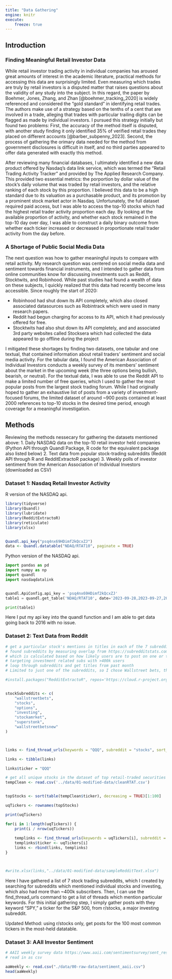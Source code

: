 ```yaml
---
title: "Data Gathering"
engine: knitr
execute:
    freeze: true
---
```


## Introduction

### Finding Meaningful Retail Investor Data

While retail investor trading activity in individual companies has aroused great amounts of interest in the academic literature, practical methods for accessing this data are surprisingly limited. Even measuring which trades are truly by retail investors is a disputed matter that raises questions about the validity of any study into the subject. In this regard, the paper by Boehmer, Jones, Zhang, and Zhan [@boehmer_tracking_2020] is widely referenced and considered the "gold standard" in identifying retail trades. The authors make use of a strategy based on the tenths of a cent that are involved in a trade, alleging that trades with particular trailing digits can be flagged as made by individual investors. I pursued this strategy initially but found two problems: First, the accuracy of the method itself is disputed, with another study finding it only identified 35% of verified retail trades they placed on different accounts [@barber_subpenny_2023]. Second, the process of gathering the orimary data needed for the method from government disclosures is difficult in itself, and no third parties appeared to offer data generated with exactly this method.

After reviewing many financial databases, I ultimately identified a new data product offered by Nasdaq's data link service, which was termed the "Retail Trading Activity Tracker" and provided by The Applied Research Company. This provided two essential metrics: the porportion by dollar value of the stock's daily volume that was traded by retail investors, and the relative ranking of each stock by this proportion. I believed this data to be a high standard due to its valuation as a purchasable product, and its promotion by a prominent stock market actor in Nasdaq. Unfortunately, the full dataset required paid access, but I was able to access the top-10 stocks which had the highest retail trader activity proportion each day. By looking at the available proportion of activity, and whether each stock remained in the top-10 day over day, I was able to construct a daily binary outcome from whether each ticker increased or decreased in proportionate retail trader activity from the day before.

### A Shortage of Public Social Media Data

The next question was how to gather meaningful inputs to compare with retail activity. My research question was centered on social media data and sentiment towards financial instruments, and I intended to gather data from online communities know for discussing investments such as Reddit, Stocktwits, and Robinhood. While past studies had found a wealth of data on these subjects, I quickly realized that this data had recently become less accessible. Since roughly the start of 2020:

- Robinhood had shut down its API completely, which also closed associated datasources such as Robintrack which were used in many research papers. 
- Reddit had begun charging for access to its API, which it had previously offered for free.
- Stocktwits had also shut down its API completely, and and associated 3rd party websites called Stocksera which had collected the data appeared to go offline during the project

I mitigated these shortages by finding two datasets, one tabular and one textual, that contained information about retail traders' sentiment and social media activity. For the tabular data, I found the American Association of Individual Investors conducts a weekly survey of its members' sentiment about the market in the upcoming week (the three options being bullish, bearish, or neutral). For the textual data, I was able to use the Reddit API to make a limited number of free queries, which I used to gather the most popular posts from the largest stock trading forum. While I had originally hoped to gather an exhaustive list of posts from a variety of investment-focused forums, the limited dataset of around ~900 posts contained at least 2000 references to top-10 stocks in the desired time period, enough coverage for a meaningful investigation.

## Methods

Reviewing the methods nessecary for gathering the datasets mentioned above:
1. Daily NASDAQ data on the top-10 retail investor held companies (Python API through Quandl Package, R code for the equivalent package also listed below)
2. Text data from popular stock-trading subreddits (Reddit API through R and RedditExtractoR package)
3. Weekly polls of investor sentiment from the American Association of Individual Investors (downloaded as CSV)

### Dataset 1: Nasdaq Retail Investor Activity

R version of the NASDAQ api.
```r
library(tidyverse)
library(Quandl)
library(lubridate)
library(RedditExtractoR)
library(reticulate)
library(xlsx)


Quandl.api_key("psq4nx69HDimf2kQcxZJ")
data <- Quandl.datatable("NDAQ/RTAT10", paginate = TRUE)

```

Python version of the NASDAQ api.
```python

import pandas as pd
import numpy as np
import quandl
import nasdaqdatalink


quandl.ApiConfig.api_key = 'psq4nx69HDimf2kQcxZJ'
table1 = quandl.get_table('NDAQ/RTAT10', date='2023-09-28,2023-09-27,2023-09-26', ticker='TSLA,TQQQ,SQQQ')

print(table1)
```

Here I put my api key into the quandl function and I am able to get data going back to 2016 with no issue.



### Dataset 2: Text Data from Reddit

```r

# get a particular stock's mentions in titles in each of the 7 subreddits
# found subreddits by measuring overlap from https://subredditstats.com/subreddit-user-overlaps/superstonk
# which is calculated based on how likely users are to post on one or the other subs
# targeting investment related subs with >400k users
# loop through subreddits and get titles from past month
# Limited to just one of the subreddits, so I chose Wallstreet bets, the most famous

#install.packages("RedditExtractoR", repos='https://cloud.r-project.org/')


stockSubreddits <- c(
    "wallstreetbets",
    "stocks",
    "options",
    "investing",
    "stockamrket",
    "superstonk",
    "wallstreetbetsnew"
)



links <- find_thread_urls(keywords = "QQQ", subreddit = "stocks", sort_by = "top", period = "all")

links <- tibble(links)

links$ticker = "QQQ"

# get all unique stocks in the dataset of top retail-traded securities
tempClean <- read.csv('../data/01-modified-data/cleanRTAT.csv')


topStocks <- sort(table(tempClean$ticker), decreasing = TRUE)[1:100]

uqTickers <- rownames(topStocks)

print(uqTickers)

for(i in 1:length(uqTickers)) {
    print(i / nrow(uqTickers))
    
    templinks <- find_thread_urls(keywords = uqTickers[i], subreddit = "stocks", sort_by = "top", period = "all")
    templinks$ticker <- uqTickers[i]
    links <- rbind(links, templinks)
}



#write.xlsx(links,"../data/01-modified-data/sampleRedditText.xlsx")

```

Here I have gathered a list of 7 stock trading subreddits, which I created by searching for subreddits which mentioned individual stocks and investing, which also had more than ~400k subscribers. Then, I can use the find_thread_urls command to get a list of threads which mention particular keywords. For this initial gathering step, I simply gather posts with they keyword "SPY," a ticker for the S&P 500, from r/stocks, a major investing subreddit.

Updated Method: using r/stocks only, get posts for the 100 most common tickers in the most-held datatable.


### Dataset 3: AAII Investor Sentiment

```r
# AAII weekly survey data https://www.aaii.com/sentimentsurvey/sent_results
# read in as csv 

aaWeekly <- read.csv("./data/00-raw-data/sentiment_aaii.csv")
head(aaWeekly)


```


